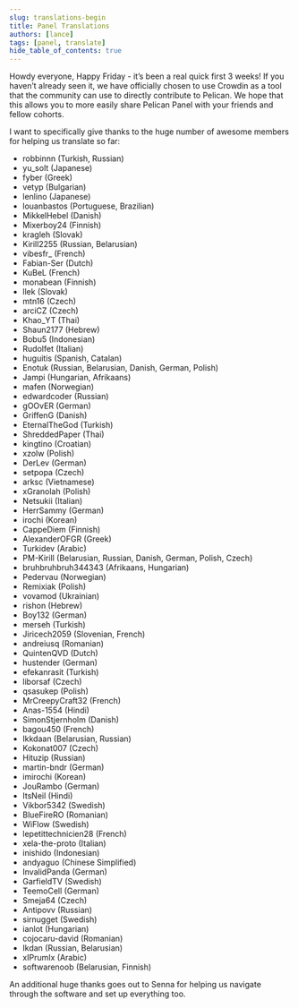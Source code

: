 ---
slug: translations-begin
title: Panel Translations
authors: [lance]
tags: [panel, translate]
hide_table_of_contents: true
---

Howdy everyone, Happy Friday - it’s been a real quick first 3 weeks!
If you haven’t already seen it, we have officially chosen to use Crowdin as a tool that the community can use to directly contribute to Pelican.
We hope that this allows you to more easily share Pelican Panel with your friends and fellow cohorts.

I want to specifically give thanks to the huge number of awesome members for helping us translate so far:

* robbinnn (Turkish, Russian)
* yu_solt (Japanese)
* fyber (Greek)
* vetyp (Bulgarian)
* lenlino (Japanese)
* louanbastos (Portuguese, Brazilian)
* MikkelHebel (Danish)
* Mixerboy24 (Finnish)
* kragleh (Slovak)
* Kirill2255 (Russian, Belarusian)
* vibesfr_ (French)
* Fabian-Ser (Dutch)
* KuBeL (French)
* monabean (Finnish)
* llek (Slovak)
* mtn16 (Czech)
* arciCZ (Czech)
* Khao_YT (Thai)
* Shaun2177 (Hebrew)
* Bobu5 (Indonesian)
* Rudolfet (Italian)
* huguitis (Spanish, Catalan)
* Enotuk (Russian, Belarusian, Danish, German, Polish)
* Jampi (Hungarian, Afrikaans)
* mafen (Norwegian)
* edwardcoder (Russian)
* gOOvER (German)
* GriffenG (Danish)
* EternalTheGod (Turkish)
* ShreddedPaper (Thai)
* kingtino (Croatian)
* xzolw (Polish)
* DerLev (German)
* setpopa (Czech)
* arksc (Vietnamese)
* xGranolah (Polish)
* Netsukii (Italian)
* HerrSammy (German)
* irochi (Korean)
* CappeDiem (Finnish)
* AlexanderOFGR (Greek)
* Turkidev (Arabic)
* PM-Kirill (Belarusian, Russian, Danish, German, Polish, Czech)
* bruhbruhbruh344343 (Afrikaans, Hungarian)
* Pedervau (Norwegian)
* Remixiak (Polish)
* vovamod (Ukrainian)
* rishon (Hebrew)
* Boy132 (German)
* merseh (Turkish)
* Jiricech2059 (Slovenian, French)
* andreiusq (Romanian)
* QuintenQVD (Dutch)
* hustender (German)
* efekanrasit (Turkish)
* liborsaf (Czech)
* qsasukep (Polish)
* MrCreepyCraft32 (French)
* Anas-1554 (Hindi)
* SimonStjernholm (Danish)
* bagou450 (French)
* Ikkdaan (Belarusian, Russian)
* Kokonat007 (Czech)
* Hituzip (Russian)
* martin-bndr (German)
* imirochi (Korean)
* JouRambo (German)
* ItsNeil (Hindi)
* Vikbor5342 (Swedish)
* BlueFireRO (Romanian)
* WiFlow (Swedish)
* lepetittechnicien28 (French)
* xela-the-proto (Italian)
* inishido (Indonesian)
* andyaguo (Chinese Simplified)
* InvalidPanda (German)
* GarfieldTV (Swedish)
* TeemoCell (German)
* Smeja64 (Czech)
* Antipovv (Russian)
* sirnugget (Swedish)
* ianlot (Hungarian)
* cojocaru-david (Romanian)
* Ikdan (Russian, Belarusian)
* xIPrumIx (Arabic)
* softwarenoob (Belarusian, Finnish)

An additional huge thanks goes out to Senna for helping us navigate through the software and set up everything too.
